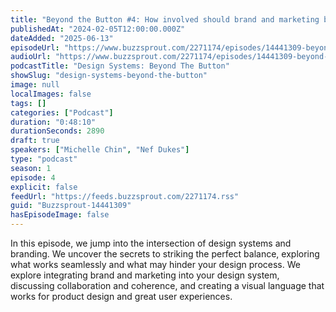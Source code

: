 ```yaml
---
title: "Beyond the Button #4: How involved should brand and marketing be in your design system?"
publishedAt: "2024-02-05T12:00:00.000Z"
dateAdded: "2025-06-13"
episodeUrl: "https://www.buzzsprout.com/2271174/episodes/14441309-beyond-the-button-4-how-involved-should-brand-and-marketing-be-in-your-design-system.mp3"
audioUrl: "https://www.buzzsprout.com/2271174/episodes/14441309-beyond-the-button-4-how-involved-should-brand-and-marketing-be-in-your-design-system.mp3"
podcastTitle: "Design Systems: Beyond The Button"
showSlug: "design-systems-beyond-the-button"
image: null
localImages: false
tags: []
categories: ["Podcast"]
duration: "0:48:10"
durationSeconds: 2890
draft: true
speakers: ["Michelle Chin", "Nef Dukes"]
type: "podcast"
season: 1
episode: 4
explicit: false
feedUrl: "https://feeds.buzzsprout.com/2271174.rss"
guid: "Buzzsprout-14441309"
hasEpisodeImage: false
---
```

In this episode, we jump into the intersection of design systems and branding. We uncover the secrets to striking the perfect balance, exploring what works seamlessly and what may hinder your design process. We explore integrating brand and marketing into your design system, discussing collaboration and coherence, and creating a visual language that works for product design and great user experiences.
